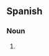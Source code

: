 {{also|BPD}}
==Spanish==

===Noun===
{{es-noun|m-p}}

# {{initialism of|[[barriles]] [[por]] [[día]]|lang=es|nodot=1}} {{gloss|barrels per day}}